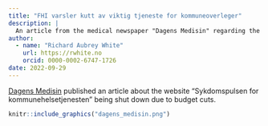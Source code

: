 ```yaml
---
title: "FHI varsler kutt av viktig tjeneste for kommuneoverleger"
description: |
  An article from the medical newspaper "Dagens Medisin" regarding the website "Sykdomspulsen for kommunehelsetjenesten" being shut down due to budget cuts.
author:
  - name: "Richard Aubrey White"
    url: https://rwhite.no
    orcid: 0000-0002-6747-1726
date: 2022-09-29
---
```


[Dagens Medisin](https://www.dagensmedisin.no/artikler/2022/09/29/fhi-varsler-kutt-av-viktig-tjeneste-for-kommuneleger--tragisk/) published an article about the website "Sykdomspulsen for kommunehelsetjenesten" being shut down due to budget cuts.

```r
knitr::include_graphics("dagens_medisin.png")
```

